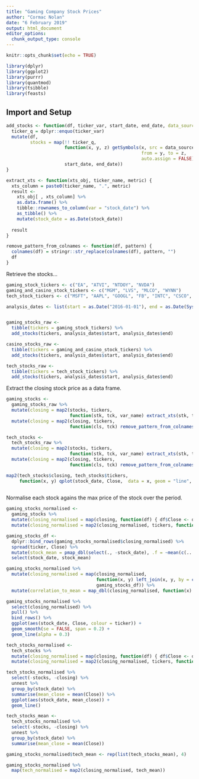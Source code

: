 ```yaml
---
title: "Gaming Company Stock Prices"
author: "Cormac Nolan"
date: "6 February 2019"
output: html_document
editor_options: 
  chunk_output_type: console
---
```


```r
knitr::opts_chunk$set(echo = TRUE)
```

```r
library(dplyr)
library(ggplot2)
library(purrr)
library(quantmod)
library(tsibble)
library(feasts)
```

## Import and Setup

```r
add_stocks <- function(df, ticker_var, start_date, end_date, data_source = "yahoo") {
  ticker_q = dplyr::enquo(ticker_var)
  mutate(df, 
         stocks = map(!! ticker_q, 
                      function(x, y, z) getSymbols(x, src = data_source, 
                                                   from = y, to = z, 
                                                   auto.assign = FALSE),
                      start_date, end_date))
}

extract_xts <- function(xts_obj, ticker_name, metric) {
  xts_column = paste0(ticker_name, ".", metric)
  result <- 
    xts_obj[ , xts_column] %>% 
    as.data.frame() %>% 
    tibble::rownames_to_column(var = "stock_date") %>% 
    as_tibble() %>% 
    mutate(stock_date = as.Date(stock_date))
  
  result
}

remove_pattern_from_colnames <- function(df, pattern) {
  colnames(df) = stringr::str_replace(colnames(df), pattern, "")
  df
}
```

Retrieve the stocks...
```r
gaming_stock_tickers <- c("EA", "ATVI", "NTDOY", "NVDA")
gaming_and_casino_stock_tickers <- c("MGM", "LVS", "MLCO", "WYNN")
tech_stock_tickers <- c("MSFT", "AAPL", "GOOGL", "FB", "INTC", "CSCO", "TSM", "ORCL", "ADBE", "IBM")

analysis_dates <- list(start = as.Date("2016-01-01"), end = as.Date(Sys.Date()))


gaming_stocks_raw <-
  tibble(tickers = gaming_stock_tickers) %>% 
  add_stocks(tickers, analysis_dates$start, analysis_dates$end)

casino_stocks_raw <-
  tibble(tickers = gaming_and_casino_stock_tickers) %>% 
  add_stocks(tickers, analysis_dates$start, analysis_dates$end)

tech_stocks_raw <-
  tibble(tickers = tech_stock_tickers) %>% 
  add_stocks(tickers, analysis_dates$start, analysis_dates$end)
```

Extract the closing stock price as a data frame.
```r

gaming_stocks <-
  gaming_stocks_raw %>% 
  mutate(closing = map2(stocks, tickers, 
                        function(stk, tck, var_name) extract_xts(stk, tck, var_name), "Close")) %>% 
  mutate(closing = map2(closing, tickers, 
                        function(cls, tck) remove_pattern_from_colnames(cls, paste0(tck, "\\."))))

tech_stocks <-
  tech_stocks_raw %>% 
  mutate(closing = map2(stocks, tickers, 
                        function(stk, tck, var_name) extract_xts(stk, tck, var_name), "Close")) %>% 
  mutate(closing = map2(closing, tickers, 
                        function(cls, tck) remove_pattern_from_colnames(cls, paste0(tck, "\\."))))

map2(tech_stocks$closing, tech_stocks$tickers, 
     function(x, y) qplot(stock_date, Close,  data = x, geom = "line", main = y))
  
```

Normalise each stock agains the max price of the stock over the period.
```r
gaming_stocks_normalised <-
  gaming_stocks %>% 
  mutate(closing_normalised = map(closing, function(df) { df$Close <- df$Close / max(df$Close) ; df })) %>% 
  mutate(closing_normalised = map2(closing_normalised, tickers, function(x, y) mutate(x, ticker = y)))

gaming_stocks_df <-
  dplyr::bind_rows(gaming_stocks_normalised$closing_normalised) %>% 
  spread(ticker, Close) %>% 
  mutate(stock_mean = pmap_dbl(select(., -stock_date), .f = ~mean(c(...)))) %>% 
  select(stock_date, stock_mean)

gaming_stocks_normalised %>% 
  mutate(closing_normalised = map(closing_normalised, 
                                  function(x, y) left_join(x, y, by = c("stock_date")), 
                                  gaming_stocks_df)) %>% 
  mutate(correlation_to_mean = map_dbl(closing_normalised, function(x) cor(x$Close, x$stock_mean)))


```


```r
gaming_stocks_normalised %>% 
  select(closing_normalised) %>% 
  pull() %>% 
  bind_rows() %>% 
  ggplot(aes(stock_date, Close, colour = ticker)) +
  geom_smooth(se = FALSE, span = 0.2) +
  geom_line(alpha = 0.3)
```


```r
tech_stocks_normalised <-
  tech_stocks %>%
  mutate(closing_normalised = map(closing, function(df) { df$Close <- df$Close / max(df$Close) ; df })) %>% 
  mutate(closing_normalised = map2(closing_normalised, tickers, function(x, y) mutate(x, ticker = y)))

tech_stocks_normalised %>% 
  select(-stocks, -closing) %>% 
  unnest %>% 
  group_by(stock_date) %>% 
  summarise(mean_close = mean(Close)) %>% 
  ggplot(aes(stock_date, mean_close)) +
  geom_line()

tech_stocks_mean <-
  tech_stocks_normalised %>% 
  select(-stocks, -closing) %>% 
  unnest %>% 
  group_by(stock_date) %>% 
  summarise(mean_close = mean(Close))

gaming_stocks_normalised$tech_mean <- rep(list(tech_stocks_mean), 4)

gaming_stocks_normalised %>% 
  map(tech_normalised = map2(closing_normalised, tech_mean))

```